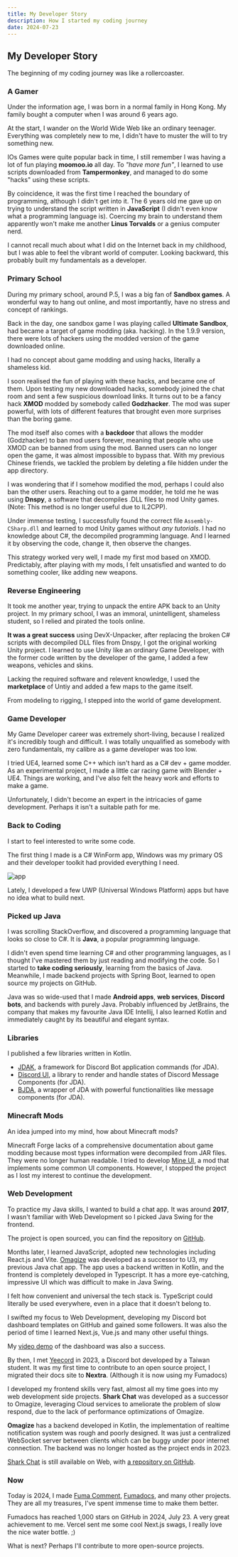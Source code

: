 ```yaml
---
title: My Developer Story
description: How I started my coding journey
date: 2024-07-23
---
```



## My Developer Story

The beginning of my coding journey was like a rollercoaster.

### A Gamer

Under the information age, I was born in a normal family in Hong Kong.
My family bought a computer when I was around 6 years ago.

At the start, I wander on the World Wide Web like an ordinary teenager.
Everything was completely new to me, I didn't have to muster the will to try something new.

IOs Games were quite popular back in time, I still remember I was having a lot of fun playing **moomoo.io** all day.
To _"have more fun"_, I learned to use scripts downloaded from **Tampermonkey**, and managed to do some "hacks" using these scripts.

By coincidence, it was the first time I reached the boundary of programming, although I didn't get into it.
The 6 years old me gave up on trying to understand the script written in **JavaScript** (I didn't even know what a programming language is).
Coercing my brain to understand them apparently won't make me another **Linus Torvalds** or a genius computer nerd.

I cannot recall much about what I did on the Internet back in my childhood, but I was able to feel the vibrant world of computer.
Looking backward, this probably built my fundamentals as a developer.

### Primary School

During my primary school, around P.5, I was a big fan of **Sandbox games**.
A wonderful way to hang out online, and most importantly, have no stress and concept of rankings.

Back in the day, one sandbox game I was playing called **Ultimate Sandbox**, had became a target of game modding (aka. hacking).
In the 1.9.9 version, there were lots of hackers using the modded version of the game downloaded online.

I had no concept about game modding and using hacks, literally a shameless kid.

I soon realised the fun of playing with these hacks, and became one of them.
Upon testing my new downloaded hacks, somebody joined the chat room and sent a few suspicious download links.
It turns out to be a fancy hack **XMOD** modded by somebody called **Godzhacker**.
The mod was super powerful, with lots of different features that brought even more surprises than the boring game.

The mod itself also comes with a **backdoor** that allows the modder (Godzhacker) to ban mod users forever, meaning that people who use XMOD can be banned from using the mod.
Banned users can no longer open the game, it was almost impossible to bypass that.
With my previous Chinese friends, we tackled the problem by deleting a file hidden under the app directory.

I was wondering that if I somehow modified the mod, perhaps I could also ban the other users.
Reaching out to a game modder, he told me he was using **Dnspy**, a software that decompiles .DLL files to mod Unity games. (Note: This method is no longer useful due to IL2CPP).

Under immense testing, I successfully found the correct file `Assembly-CSharp.dll` and learned to mod Unity games without _any tutorials_.
I had no knowledge about C#, the decompiled programming language.
And I learned it by observing the code, change it, then observe the changes.

This strategy worked very well, I made my first mod based on XMOD.
Predictably, after playing with my mods, I felt unsatisfied and wanted to do something cooler, like adding new weapons.

### Reverse Engineering

It took me another year, trying to unpack the entire APK back to an Unity project.
In my primary school, I was an immoral, unintelligent, shameless student, so I relied and pirated the tools online.

**It was a great success** using DevX-Unpacker, after replacing the broken C# scripts with decompiled DLL files from Dnspy, I got the original working Unity project.
I learned to use Unity like an ordinary Game Developer, with the former code written by the developer of the game, I added a few weapons, vehicles and skins.

Lacking the required software and relevent knowledge, I used the **marketplace** of Untiy and added a few maps to the game itself.

<LiteYouTubeEmbed id="zqW7WAH81OU" title="Game Demo" />

From modeling to rigging, I stepped into the world of game development.

### Game Developer

My Game Developer career was extremely short-living, because I realized it's incredibly tough and difficult.
I was totally unqualified as somebody with zero fundamentals, my calibre as a game developer was too low.

I tried UE4, learned some C++ which isn't hard as a C# dev + game modder.
As an experimental project, I made a little car racing game with Blender + UE4.
Things are working, and I've also felt the heavy work and efforts to make a game.

Unfortunately, I didn't become an expert in the intricacies of game development.
Perhaps it isn't a suitable path for me.

### Back to Coding

I start to feel interested to write some code.

The first thing I made is a C# WinForm app, Windows was my primary OS and their developer toolkit had provided everything I need.

![app](/markup-studio.png)

Lately, I developed a few UWP (Universal Windows Platform) apps but have no idea what to build next.

### Picked up Java

I was scrolling StackOverflow, and discovered a programming language that looks so close to C#.
It is **Java**, a popular programming language.

I didn't even spend time learning C# and other programming languages, as I thought I've mastered them by just reading and modifying the code.
So I started to **take coding seriously**, learning from the basics of Java.
Meanwhile, I made backend projects with Spring Boot, learned to open source my projects on GitHub.

Java was so wide-used that I made **Android apps**, **web services**, **Discord bots**, and backends with purely Java.
Probably influenced by JetBrains, the company that makes my favourite Java IDE Intellij, I also learned Kotlin and immediately caught by its beautiful and elegant syntax.

### Libraries

I published a few libraries written in Kotlin.

- [JDAK](https://github.com/fuma-nama/jdak), a framework for Discord Bot application commands (for JDA).
- [Discord UI](https://github.com/fuma-nama/discord-ui), a library to render and handle states of Discord Message Components (for JDA).
- [BJDA](https://github.com/fuma-nama/B-JDA), a wrapper of JDA with powerful functionalities like message components (for JDA).

### Minecraft Mods

An idea jumped into my mind, how about Minecraft mods?

Minecraft Forge lacks of a comprehensive documentation about game modding because most types information were decompiled from JAR files.
They were no longer human readable.
I tried to develop [Mine UI](https://github.com/fuma-nama/mine-ui), a mod that implements some common UI components.
However, I stopped the project as I lost my interest to continue the development.

### Web Development

To practice my Java skills, I wanted to build a chat app.
It was around **2017**, I wasn't familiar with Web Development so I picked Java Swing for the frontend.

The project is open sourced, you can find the repository on [GitHub](https://github.com/fuma-nama/U3-Client).

Months later, I learned JavaScript, adopted new technologies including React.js and Vite.
[Omagize](https://github.com/fuma-nama/omagize) was developed as a successor to U3, my previous Java chat app.
The app uses a backend written in Kotlin, and the frontend is completely developed in Typescript.
It has a more eye-catching, impressive UI which was difficult to make in Java Swing.

I felt how convenient and universal the tech stack is.
TypeScript could literally be used everywhere, even in a place that it doesn't belong to.

I swifted my focus to Web Development, developing my Discord bot dashboard templates on GitHub and gained some followers.
It was also the period of time I learned Next.js, Vue.js and many other useful things.

My [video demo](https://youtu.be/Z90Ax-v4uH4) of the dashboard was also a success.

<LiteYouTubeEmbed id="Z90Ax-v4uH4" title="Discord Bot Dashboard" />

By then, I met [Yeecord](https://yeecord.com) in 2023, a Discord bot developed by a Taiwan student.
It was my first time to contribute to an open source project, I migrated their docs site to **Nextra**.
(Although it is now using my Fumadocs)

I developed my frontend skills very fast, almost all my time goes into my web development side projects.
**Shark Chat** was developed as a successor to Omagize, leveraging Cloud services to ameliorate the problem of slow respond, due to the lack of performance optimizations of Omagize.

**Omagize** has a backend developed in Kotlin, the implementation of realtime notification system was rough and poorly designed.
It was just a centralized WebSocket server between clients which can be buggy under poor internet connection.
The backend was no longer hosted as the project ends in 2023.

[Shark Chat](https://shark-chat.vercel.app) is still available on Web, with [a repository on GitHub](https://github.com/fuma-nama/shark-chat-js).

### Now

Today is 2024, I made [Fuma Comment](https://fuma-comment.vercel.app), [Fumadocs](https://github.com/fuma-nama/fumadocs), and many other projects.
They are all my treasures, I've spent immense time to make them better.

Fumadocs has reached 1,000 stars on GitHub in 2024, July 23. A very great achievement to me.
Vercel sent me some cool Next.js swags, I really love the nice water bottle. ;)

What is next? Perhaps I'll contribute to more open-source projects.

